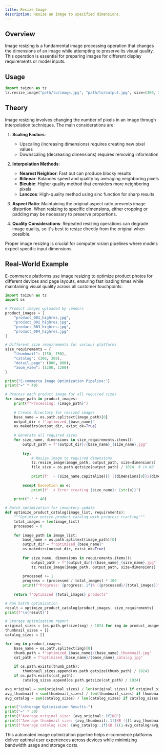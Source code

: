```yaml
---
title: Resize Image
description: Resize an image to specified dimensions.
---
```


## Overview

Image resizing is a fundamental image processing operation that changes the dimensions of an image while attempting to preserve its visual quality. This operation is essential for preparing images for different display requirements or model inputs.

## Usage

```python
import taizun as tz
tz.resize_image("path/to/image.jpg", "path/to/output.jpg", size=(300, 300))
```

## Theory

Image resizing involves changing the number of pixels in an image through interpolation techniques. The main considerations are:

1. **Scaling Factors**: 
   - Upscaling (increasing dimensions) requires creating new pixel values
   - Downscaling (decreasing dimensions) requires removing information

2. **Interpolation Methods**:
   - **Nearest Neighbor**: Fast but can produce blocky results
   - **Bilinear**: Balances speed and quality by averaging neighboring pixels
   - **Bicubic**: Higher quality method that considers more neighboring pixels
   - **Lanczos**: High-quality method using sinc function for sharp results

3. **Aspect Ratio**: Maintaining the original aspect ratio prevents image distortion. When resizing to specific dimensions, either cropping or padding may be necessary to preserve proportions.

4. **Quality Considerations**: Repeated resizing operations can degrade image quality, so it's best to resize directly from the original when possible.

Proper image resizing is crucial for computer vision pipelines where models expect specific input dimensions.

## Real-World Example

E-commerce platforms use image resizing to optimize product photos for different devices and page layouts, ensuring fast loading times while maintaining visual quality across all customer touchpoints:

```python
import taizun as tz
import os

# Product images uploaded by vendors
product_images = [
    "product_001_highres.jpg",
    "product_002_highres.jpg",
    "product_003_highres.jpg",
    "product_004_highres.jpg"
]

# Different size requirements for various platforms
size_requirements = {
    "thumbnail": (150, 150),
    "catalog": (300, 300),
    "detail_page": (800, 800),
    "zoom_view": (1200, 1200)
}

print("E-commerce Image Optimization Pipeline:")
print("=" * 40)

# Process each product image for all required sizes
for image_path in product_images:
    print(f"Processing: {image_path}")
    
    # Create directory for resized images
    base_name = os.path.splitext(image_path)[0]
    output_dir = f"optimized_{base_name}"
    os.makedirs(output_dir, exist_ok=True)
    
    # Generate all required sizes
    for size_name, dimensions in size_requirements.items():
        output_path = f"{output_dir}/{base_name}_{size_name}.jpg"
        
        try:
            # Resize image to required dimensions
            tz.resize_image(image_path, output_path, size=dimensions)
            file_size = os.path.getsize(output_path) / 1024  # in KB
            
            print(f"  ✓ {size_name.capitalize()} ({dimensions[0]}x{dimensions[1]}): {file_size:.1f}KB")
            
        except Exception as e:
            print(f"  ✗ Error creating {size_name}: {str(e)}")
    
    print("-" * 40)

# Batch optimization for inventory update
def optimize_product_catalog(image_list, requirements):
    """Optimize entire product catalog with progress tracking"""
    total_images = len(image_list)
    processed = 0
    
    for image_path in image_list:
        base_name = os.path.splitext(image_path)[0]
        output_dir = f"optimized_{base_name}"
        os.makedirs(output_dir, exist_ok=True)
        
        for size_name, dimensions in requirements.items():
            output_path = f"{output_dir}/{base_name}_{size_name}.jpg"
            tz.resize_image(image_path, output_path, size=dimensions)
        
        processed += 1
        progress = (processed / total_images) * 100
        print(f"Progress: {progress:.1f}% ({processed}/{total_images})")
    
    return f"Optimized {total_images} products"

# Run batch optimization
result = optimize_product_catalog(product_images, size_requirements)
print(f"\n{result}")

# Storage optimization report
original_sizes = [os.path.getsize(img) / 1024 for img in product_images]  # in KB
thumbnail_sizes = []
catalog_sizes = []

for img in product_images:
    base_name = os.path.splitext(img)[0]
    thumb_path = f"optimized_{base_name}/{base_name}_thumbnail.jpg"
    cat_path = f"optimized_{base_name}/{base_name}_catalog.jpg"
    
    if os.path.exists(thumb_path):
        thumbnail_sizes.append(os.path.getsize(thumb_path) / 1024)
    if os.path.exists(cat_path):
        catalog_sizes.append(os.path.getsize(cat_path) / 1024)

avg_original = sum(original_sizes) / len(original_sizes) if original_sizes else 0
avg_thumbnail = sum(thumbnail_sizes) / len(thumbnail_sizes) if thumbnail_sizes else 0
avg_catalog = sum(catalog_sizes) / len(catalog_sizes) if catalog_sizes else 0

print("\nStorage Optimization Results:")
print("=" * 30)
print(f"Average original size: {avg_original:.1f}KB")
print(f"Average thumbnail size: {avg_thumbnail:.1f}KB ({(1-avg_thumbnail/avg_original)*100:.1f}% reduction)")
print(f"Average catalog size: {avg_catalog:.1f}KB ({(1-avg_catalog/avg_original)*100:.1f}% reduction)")
```

This automated image optimization pipeline helps e-commerce platforms deliver optimal user experiences across devices while minimizing bandwidth usage and storage costs.